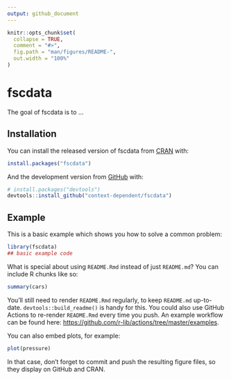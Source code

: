 ```yaml
---
output: github_document
---
```


<!-- README.md is generated from README.Rmd. Please edit that file -->

```r
knitr::opts_chunk$set(
  collapse = TRUE,
  comment = "#>",
  fig.path = "man/figures/README-",
  out.width = "100%"
)
```

# fscdata

<!-- badges: start -->
<!-- badges: end -->

The goal of fscdata is to ...

## Installation

You can install the released version of fscdata from [CRAN](https://CRAN.R-project.org) with:

``` r
install.packages("fscdata")
```

And the development version from [GitHub](https://github.com/) with:

``` r
# install.packages("devtools")
devtools::install_github("context-dependent/fscdata")
```
## Example

This is a basic example which shows you how to solve a common problem:

```r
library(fscdata)
## basic example code
```

What is special about using `README.Rmd` instead of just `README.md`? You can include R chunks like so:

```r
summary(cars)
```

You'll still need to render `README.Rmd` regularly, to keep `README.md` up-to-date. `devtools::build_readme()` is handy for this. You could also use GitHub Actions to re-render `README.Rmd` every time you push. An example workflow can be found here: <https://github.com/r-lib/actions/tree/master/examples>.

You can also embed plots, for example:

```r
plot(pressure)
```

In that case, don't forget to commit and push the resulting figure files, so they display on GitHub and CRAN.
